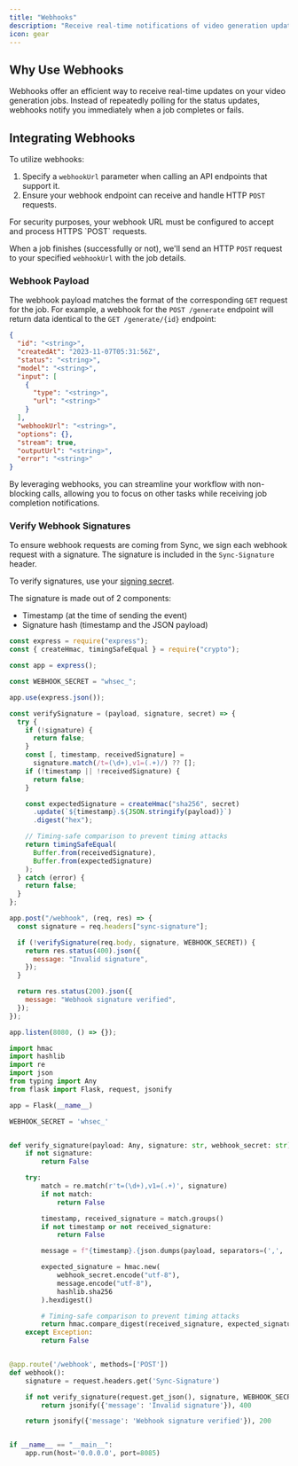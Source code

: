 ```yaml
---
title: "Webhooks"
description: "Receive real-time notifications of video generation updates."
icon: gear
---
```


## Why Use Webhooks

Webhooks offer an efficient way to receive real-time updates on your video generation jobs. Instead of repeatedly polling for the status updates, webhooks notify you immediately when a job completes or fails.

## Integrating Webhooks

To utilize webhooks:

1. Specify a `webhookUrl` parameter when calling an API endpoints that support it.
2. Ensure your webhook endpoint can receive and handle HTTP `POST` requests.

<Note>
  For security purposes, your webhook URL must be configured to accept and
  process HTTPS `POST` requests.
</Note>

When a job finishes (successfully or not), we'll send an HTTP `POST` request to your specified `webhookUrl` with the job details.

### Webhook Payload

The webhook payload matches the format of the corresponding `GET` request for the job. For example, a webhook for the `POST /generate` endpoint will return data identical to the `GET /generate/{id}` endpoint:

```json
{
  "id": "<string>",
  "createdAt": "2023-11-07T05:31:56Z",
  "status": "<string>",
  "model": "<string>",
  "input": [
    {
      "type": "<string>",
      "url": "<string>"
    }
  ],
  "webhookUrl": "<string>",
  "options": {},
  "stream": true,
  "outputUrl": "<string>",
  "error": "<string>"
}
```

By leveraging webhooks, you can streamline your workflow with non-blocking calls, allowing you to focus on other tasks while receiving job completion notifications.

### Verify Webhook Signatures

To ensure webhook requests are coming from Sync, we sign each webhook request with a signature. The signature is included in the `Sync-Signature` header.

To verify signatures, use your [signing secret](https://sync.so/keys?tab=webhooks).

The signature is made out of 2 components:

- Timestamp (at the time of sending the event)
- Signature hash (timestamp and the JSON payload)

<CodeGroup>

```javascript Javascript
const express = require("express");
const { createHmac, timingSafeEqual } = require("crypto");

const app = express();

const WEBHOOK_SECRET = "whsec_";

app.use(express.json());

const verifySignature = (payload, signature, secret) => {
  try {
    if (!signature) {
      return false;
    }
    const [, timestamp, receivedSignature] =
      signature.match(/t=(\d+),v1=(.+)/) ?? [];
    if (!timestamp || !receivedSignature) {
      return false;
    }

    const expectedSignature = createHmac("sha256", secret)
      .update(`${timestamp}.${JSON.stringify(payload)}`)
      .digest("hex");

    // Timing-safe comparison to prevent timing attacks
    return timingSafeEqual(
      Buffer.from(receivedSignature),
      Buffer.from(expectedSignature)
    );
  } catch (error) {
    return false;
  }
};

app.post("/webhook", (req, res) => {
  const signature = req.headers["sync-signature"];

  if (!verifySignature(req.body, signature, WEBHOOK_SECRET)) {
    return res.status(400).json({
      message: "Invalid signature",
    });
  }

  return res.status(200).json({
    message: "Webhook signature verified",
  });
});

app.listen(8080, () => {});
```

```python Python
import hmac
import hashlib
import re
import json
from typing import Any
from flask import Flask, request, jsonify

app = Flask(__name__)

WEBHOOK_SECRET = 'whsec_'


def verify_signature(payload: Any, signature: str, webhook_secret: str) -> bool:
    if not signature:
        return False

    try:
        match = re.match(r't=(\d+),v1=(.+)', signature)
        if not match:
            return False

        timestamp, received_signature = match.groups()
        if not timestamp or not received_signature:
            return False

        message = f"{timestamp}.{json.dumps(payload, separators=(',', ':'))}"

        expected_signature = hmac.new(
            webhook_secret.encode("utf-8"),
            message.encode("utf-8"),
            hashlib.sha256
        ).hexdigest()

        # Timing-safe comparison to prevent timing attacks
        return hmac.compare_digest(received_signature, expected_signature)
    except Exception:
        return False


@app.route('/webhook', methods=['POST'])
def webhook():
    signature = request.headers.get('Sync-Signature')

    if not verify_signature(request.get_json(), signature, WEBHOOK_SECRET):
        return jsonify({'message': 'Invalid signature'}), 400

    return jsonify({'message': 'Webhook signature verified'}), 200


if __name__ == "__main__":
    app.run(host='0.0.0.0', port=8085)

```

</CodeGroup>
